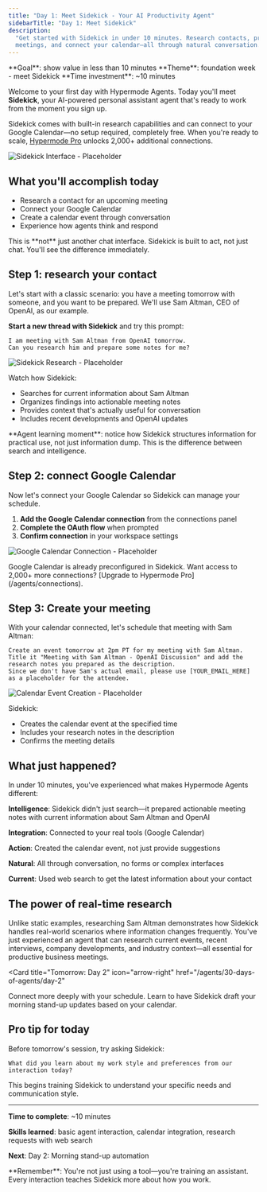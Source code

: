 ```yaml
---
title: "Day 1: Meet Sidekick - Your AI Productivity Agent"
sidebarTitle: "Day 1: Meet Sidekick"
description:
  "Get started with Sidekick in under 10 minutes. Research contacts, prep for
  meetings, and connect your calendar—all through natural conversation."
---
```


<Card title="Day 1 challenge" icon="calendar">
  **Goal**: show value in less than 10 minutes **Theme**: foundation week - meet
  Sidekick **Time investment**: ~10 minutes
</Card>

Welcome to your first day with Hypermode Agents. Today you'll meet **Sidekick**,
your AI-powered personal assistant agent that's ready to work from the moment you sign
up.

Sidekick comes with built-in research capabilities and can connect to your
Google Calendar—no setup required, completely free. When you're ready to scale,
[Hypermode Pro](/agents/connections) unlocks 2,000+ additional connections.

![Sidekick Interface - Placeholder](/images/agents/30-days-of-agents/sidekick-about.png)

## What you'll accomplish today

- Research a contact for an upcoming meeting
- Connect your Google Calendar
- Create a calendar event through conversation
- Experience how agents think and respond

<Warning>
  This is **not** just another chat interface. Sidekick is built to act, not
  just chat. You'll see the difference immediately.
</Warning>

## Step 1: research your contact

Let's start with a classic scenario: you have a meeting tomorrow with someone,
and you want to be prepared. We'll use Sam Altman, CEO of OpenAI, as our
example.

**Start a new thread with Sidekick** and try this prompt:

```text
I am meeting with Sam Altman from OpenAI tomorrow.
Can you research him and prepare some notes for me?
```

![Sidekick Research - Placeholder](/images/agents/30-days-of-agents/day1-research.png)

Watch how Sidekick:

- Searches for current information about Sam Altman
- Organizes findings into actionable meeting notes
- Provides context that's actually useful for conversation
- Includes recent developments and OpenAI updates

<Tip>
  **Agent learning moment**: notice how Sidekick structures information for
  practical use, not just information dump. This is the difference between
  search and intelligence.
</Tip>

## Step 2: connect Google Calendar

Now let's connect your Google Calendar so Sidekick can manage your schedule.

1. **Add the Google Calendar connection** from the connections panel
2. **Complete the OAuth flow** when prompted
3. **Confirm connection** in your workspace settings

![Google Calendar Connection - Placeholder](/images/agents/30-days-of-agents/day1-calendar-connect.png)

<Info>
  Google Calendar is already preconfigured in Sidekick. Want access to
  2,000+ more connections? [Upgrade to Hypermode Pro](/agents/connections).
</Info>

## Step 3: Create your meeting

With your calendar connected, let's schedule that meeting with Sam Altman:

```text
Create an event tomorrow at 2pm PT for my meeting with Sam Altman.
Title it "Meeting with Sam Altman - OpenAI Discussion" and add the research notes you prepared as the description.
Since we don't have Sam's actual email, please use [YOUR_EMAIL_HERE] as a placeholder for the attendee.
```

![Calendar Event Creation - Placeholder](/images/agents/30-days-of-agents/day1-create-event.png)

Sidekick:

- Creates the calendar event at the specified time
- Includes your research notes in the description
- Confirms the meeting details

## What just happened?

In under 10 minutes, you've experienced what makes Hypermode Agents different:

**Intelligence**: Sidekick didn't just search—it prepared actionable meeting
notes with current information about Sam Altman and OpenAI

**Integration**: Connected to your real tools (Google Calendar)

**Action**: Created the calendar event, not just provide suggestions

**Natural**: All through conversation, no forms or complex interfaces

**Current**: Used web search to get the latest information about your contact

## The power of real-time research

Unlike static examples, researching Sam Altman demonstrates how Sidekick handles
real-world scenarios where information changes frequently. You've just
experienced an agent that can research current events, recent interviews,
company developments, and industry context—all essential for productive business
meetings.

<Card
  title="Tomorrow: Day 2"
  icon="arrow-right"
  href="/agents/30-days-of-agents/day-2"
>
  Connect more deeply with your schedule. Learn to have Sidekick draft your
  morning stand-up updates based on your calendar.
</Card>

## Pro tip for today

Before tomorrow's session, try asking Sidekick:

```text
What did you learn about my work style and preferences from our interaction today?
```

This begins training Sidekick to understand your specific needs and
communication style.

---

**Time to complete**: ~10 minutes

**Skills learned**: basic agent interaction, calendar integration, research
requests with web search

**Next**: Day 2: Morning stand-up automation

<Tip>
  **Remember**: You're not just using a tool—you're training an assistant. Every
  interaction teaches Sidekick more about how you work.
</Tip>
